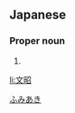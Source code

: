 ==Japanese==
{{ja-kanjitab|文|昭}}

===Proper noun===
{{ja-pos|proper|ふみあき}}

# {{given name|male|lang=ja}}

[[Category:Japanese male given names|ふみあき]]

[[li:文昭]]